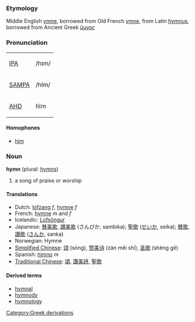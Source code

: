 ===Etymology===
Middle English [[ymne]], borrowed from Old French [[ymne]], from Latin [[hymnus]], borrowed from Ancient Greek [[ὕμνος]]

===Pronunciation===
{| border=1 cellpadding=5
| [[w:IPA|IPA]] || /hɪm/
|-
| [[w:SAMPA|SAMPA]] || /hIm/
|-
| [[w:AHD|AHD]] || hĭm
|}

====Homophones====
*[[him]]

===Noun===
'''hymn''' (plural: [[hymns]])
# a song of praise or worship

====Translations====
*Dutch: [[lofzang]] ''f'', [[hymne]] ''f''
*French: [[hymne]] ''m'' and ''f''
*Icelandic: [[Lofsöngur]]<!-- really capitalised? -->
*Japanese: [[賛美歌]], [[讃美歌]] (さんびか, sambika); [[聖歌]] ([[せいか]], seika); [[賛歌]], [[讃歌]] ([[さんか]], sanka)
*Norwegian: Hymne<!-- really capitalised? -->
*[[Simplified Chinese]]: [[颂]] (sòng), [[赞美]][[诗]] (zàn měi shī), [[圣]][[歌]] (shèng gē)
*Spanish: [[himno]] ''m''
*[[Traditional Chinese]]: [[頌]], [[讚美]][[詩]], [[聖]][[歌]]

====Derived terms====
*[[hymnal]]
*[[hymnody]]
*[[hymnology]]
[[Category:Greek derivations]]